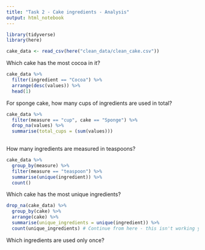 ```yaml
---
title: "Task 2 - Cake ingredients - Analysis"
output: html_notebook
---
```


```r
library(tidyverse)
library(here)

cake_data <- read_csv(here("clean_data/clean_cake.csv"))
```


Which cake has the most cocoa in it?

```r
cake_data %>% 
  filter(ingredient == "Cocoa") %>% 
  arrange(desc(values)) %>% 
  head(1)
```

For sponge cake, how many cups of ingredients are used in total?

```r
cake_data %>%
  filter(measure == "cup", cake == "Sponge") %>%
  drop_na(values) %>%
  summarise(total_cups = (sum(values)))
 
```


How many ingredients are measured in teaspoons?

```r
cake_data %>% 
  group_by(measure) %>% 
  filter(measure == "teaspoon") %>% 
  summarise(unique(ingredient)) %>% 
  count()
```

Which cake has the most unique ingredients?

```r
drop_na(cake_data) %>% 
  group_by(cake) %>% 
  arrange(cake) %>% 
  summarise(unique_ingredients = unique(ingredient)) %>% 
  count(unique_ingredients) # Continue from here - this isn't working yet
```


Which ingredients are used only once?